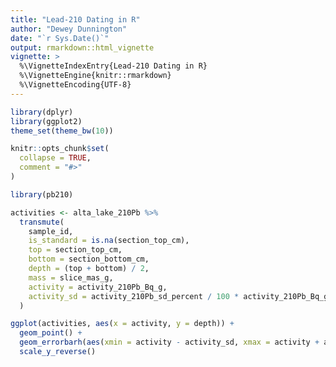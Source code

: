 ```yaml
---
title: "Lead-210 Dating in R"
author: "Dewey Dunnington"
date: "`r Sys.Date()`"
output: rmarkdown::html_vignette
vignette: >
  %\VignetteIndexEntry{Lead-210 Dating in R}
  %\VignetteEngine{knitr::rmarkdown}
  %\VignetteEncoding{UTF-8}
---
```


```r
library(dplyr)
library(ggplot2)
theme_set(theme_bw(10))

knitr::opts_chunk$set(
  collapse = TRUE,
  comment = "#>"
)
```

```r
library(pb210)
```

```r
activities <- alta_lake_210Pb %>%
  transmute(
    sample_id,
    is_standard = is.na(section_top_cm),
    top = section_top_cm,
    bottom = section_bottom_cm,
    depth = (top + bottom) / 2,
    mass = slice_mas_g,
    activity = activity_210Pb_Bq_g, 
    activity_sd = activity_210Pb_sd_percent / 100 * activity_210Pb_Bq_g
  )

ggplot(activities, aes(x = activity, y = depth)) +
  geom_point() +
  geom_errorbarh(aes(xmin = activity - activity_sd, xmax = activity + activity_sd)) +
  scale_y_reverse()
```

```r

```




